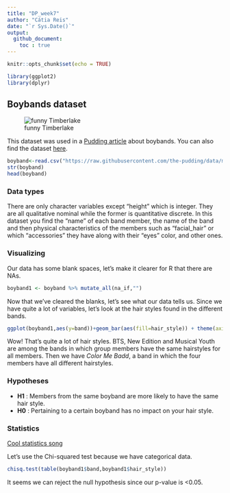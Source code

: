 ```yaml
---
title: "DP_week7"
author: "Cátia Reis"
date: "`r Sys.Date()`"
output: 
  github_document: 
    toc : true
---
```


```r
knitr::opts_chunk$set(echo = TRUE)
```

```r
library(ggplot2)
library(dplyr)
```

## Boybands dataset

![funny Timberlake](https://media.giphy.com/media/ERbV7iMrV3n6o/giphy.gif)

This dataset was used in a [Pudding article](https://pudding.cool/2018/11/boy-bands/) about boybands. You can also find the dataset [here](https://github.com/the-pudding/data/blob/master/boybands/boys.csv).

```r
boyband<-read.csv("https://raw.githubusercontent.com/the-pudding/data/master/boybands/boys.csv")
str(boyband)
head(boyband) 
```

### Data types

There are only character variables except "height" which is integer. They are all qualitative nominal while the former is quantitative discrete. In this dataset you find the "name" of each band member, the name of the band and then physical characteristics of the members such as "facial_hair" or which "accessories" they have along with their "eyes" color, and other ones. 

### Visualizing 

Our data has some blank spaces, let's make it clearer for R that there are NAs. 

```r
boyband1 <- boyband %>% mutate_all(na_if,"")
```

Now that we've cleared the blanks, let's see what our data tells us. Since we have quite a lot of variables, let's look at the hair styles found in the different bands.  

```r
ggplot(boyband1,aes(y=band))+geom_bar(aes(fill=hair_style)) + theme(axis.text.y = element_text(angle = 360, vjust = 0.3, hjust=1,size=6))
```

Wow! That's quite a lot of hair styles. BTS, New Edition and Musical Youth are among the bands in which group members have the same hairstyles for all members. Then we have *Color Me Badd*, a band in which the four members have all different hairstyles. 

### Hypotheses

- **H1** : Members from the same boyband are more likely to have the same hair style. 
- **H0** : Pertaining to a certain boyband has no impact on your hair style. 

###  Statistics

[Cool statistics song](https://youtu.be/BvWefB4NGGI?t=22)

Let's use the Chi-squared test because we have categorical data. 

```r
chisq.test(table(boyband1$band,boyband1$hair_style))
```

It seems we can reject the null hypothesis since our p-value is <0.05.  



